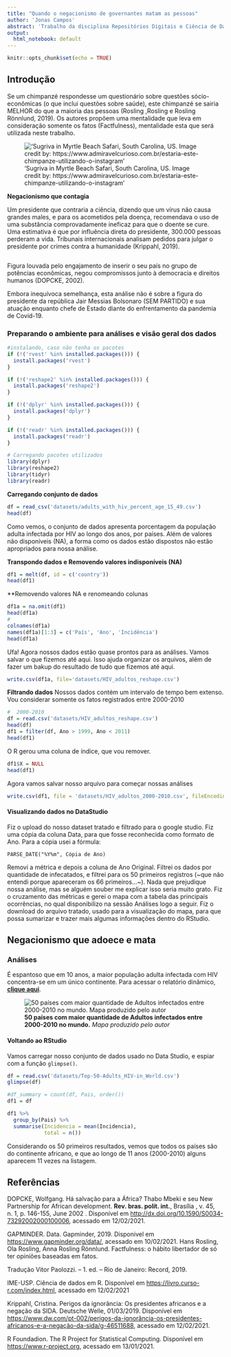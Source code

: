 ---
title: "Quando o negacionismo de governantes matam as pessoas"
author: 'Jonas Campos'
abstract: 'Trabalho da disciplina Repositórios Digitais e Ciência de Dados em Saúde  - Módulo I  - Semana 01 - UNIFESP'
output:
  html_notebook: default
---

```{r setup, include=FALSE}
knitr::opts_chunk$set(echo = TRUE)
```

## Introdução

Se um chimpanzé respondesse um questionário sobre questões sócio-econômicas (o que inclui questões sobre saúde), este chimpanzé se sairia MELHOR do que a maioria das pessoas (Rosling ,Rosling e Rosling Rönnlund, 2019).  Os autores propõem  uma mentalidade que leva em consideração somente os fatos (Factfulness), mentalidade esta que será utilizada neste trabalho.

!['Sugriva in Myrtle Beach Safari, South Carolina, US. Image credit by: https://www.admiravelcurioso.com.br/estaria-este-chimpanze-utilizando-o-instagram'](analytics/chimpanze-1.png)

**Negacionismo que contagia**

Um presidente que contraria a ciência, dizendo que um vírus não causa grandes males, e para os acometidos pela doença, recomendava o uso de uma substância comprovadamente ineficaz para que o doente se cure. Uma estimativa é que por influência direta do presidente, 300.000 pessoas perderam a vida. Tribunais internacionais analisam pedidos para julgar o presidente por crimes contra a humanidade (Krippahl, 2019).
```{r}

```

Figura louvada pelo engajamento de inserir o seu país no grupo de potências econômicas, negou compromissos junto à democracia e direitos humanos (DOPCKE, 2002).

Embora inequívoca semelhança, esta análise não é sobre a figura do presidente da república Jair Messias Bolsonaro (SEM PARTIDO) e sua atuação enquanto chefe de Estado diante do enfrentamento da pandemia de Covid-19.

### Preparando o ambiente para análises e visão geral dos dados

```{r carregando ou instalando pacotes}
#instalando, caso não tenha os pacotes
if (!('rvest' %in% installed.packages())) {
  install.packages('rvest')
}

if (!('reshape2' %in% installed.packages())) {
  install.packages('reshape2')
}

if (!('dplyr' %in% installed.packages())) {
  install.packages('dplyr')
}

if (!('readr' %in% installed.packages())) {
  install.packages('readr')
}

# Carregando pacotes utilizados
library(dplyr) 
library(reshape2) 
library(tidyr)
library(readr)

```

**Carregando conjunto de dados**


```{r carregando dados}
df = read_csv('datasets/adults_with_hiv_percent_age_15_49.csv')
head(df)
```
Como vemos, o conjunto de dados apresenta porcentagem da população adulta infectada por HIV ao longo dos anos, por países. Além de valores não disponíveis (NA), a forma como os dados estão dispostos não estão apropriados para nossa análise.

**Transpondo dados e Removendo valores indisponíveis (NA)**
```{r}
df1 = melt(df, id = c('country'))
head(df1)
```
**Removendo valores NA e renomeando colunas

```{r removendo valores e renomeando colunas NA}
df1a = na.omit(df1)
head(df1a)
#
colnames(df1a)
names(df1a)[1:3] = c('País', 'Ano', 'Incidência')
head(df1a)
```

Ufa! Agora nossos dados estão quase prontos para as análises.
Vamos salvar o que fizemos até aqui. Isso ajuda organizar os arquivos, além de fazer um bakup do resultado de tudo que fizemos até aqui.

```{r salvando dataset limpo e transposto}
write.csv(df1a, file='datasets/HIV_adultos_reshape.csv')
```

**Filtrando dados**
Nossos dados contém um intervalo de tempo bem extenso. Vou considerar somente os fatos registrados entre 2000-2010

```{r}
#  2000-2010
df = read.csv('datasets/HIV_adultos_reshape.csv')
head(df)
df1 = filter(df, Ano > 1999, Ano < 2011)
head(df1)
```
O R gerou uma coluna de índice, que vou remover.
```{r}
df1$X = NULL
head(df1)
```
Agora vamos salvar nosso arquivo para começar nossas análises
```{r}
write.csv(df1, file = 'datasets/HIV_adultos_2000-2010.csv', fileEncoding = 'UTF-8')
```

#### Visualizando dados no DataStudio

Fiz o upload do nosso dataset tratado e filtrado para o google studio. Fiz uma cópia da coluna Data, para que fosse reconhecida como formato de Ano. Para a cópia usei a fórmula:

```
PARSE_DATE("%Y%m", Cópia de Ano)
```
Removi a métrica e depois a coluna de Ano Original. Filtrei os dados por quantidade de infecatados, e filtrei para os 50 primeiros registros (~que não entendi porque apareceram os 66 primeiros...~). Nada que prejudique nossa análise, mas se alguém souber me explicar isso seria muito grato.
Fiz o cruzamento das métricas e gerei o mapa com a tabela das principais ocorrências, no qual disponibilizo na sessão Análises logo a seguir.
Fiz o download do arquivo tratado, usado para a visualização do mapa, para que possa sumarizar e trazer mais algumas informações dentro do RStudio.

## Negacionismo que adoece e mata

### Análises

É espantoso que em 10 anos, a maior população adulta infectada com HIV concentra-se em um único continente. Para acessar o relatório dinâmico, **[clique aqui](https://datastudio.google.com/reporting/912b738a-b4aa-4622-8e36-d68b67ccdd34)**.

![**50 países com maior quantidade de Adultos infectados entre 2000-2010 no mundo.** *Mapa produzido pelo autor*](analytics/Top-50-Adults_HIV-in_World.png)

#### Voltando ao RStudio

Vamos carregar nosso conjunto de dados usado no Data Studio, e espiar com a função ```glimpse()```.

```{r carregando e sumarizando os dados usados na visualização do google studio}

df = read.csv('datasets/Top-50-Adults_HIV-in_World.csv')
glimpse(df)

```

```{r}
#df_summary = count(df, Pais, order())
df1 = df

df1 %>%
  group_by(Pais) %>%
  summarise(Incidencia = mean(Incidencia),
            total = n())

```

Considerando os 50 primeiros resultados, vemos que todos os países são do continente africano, e que ao longo de 11 anos (2000-2010) alguns aparecem 11 vezes na listagem.

## Referências

DOPCKE, Wolfgang. Há salvação para a África? Thabo Mbeki e seu New Partnership for African development. **Rev. bras. polít. int.**,  Brasília ,  v. 45, n. 1, p. 146-155,  June  2002 .   Disponível em <http://dx.doi.org/10.1590/S0034-73292002000100006>, acessado em 12/02/2021.

GAPMINDER. Data. Gapminder, 2019. Disponivel em <https://www.gapminder.org/data/>, acessado em 10/02/2021.
Hans Rosling, Ola Rosling, Anna Rosling Rönnlund. Factfulness:  o hábito libertador de só ter opiniões baseadas em fatos.

Tradução Vitor Paolozzi. – 1. ed. – Rio de Janeiro: Record, 2019. 

IME-USP. Ciência de dados em R. Disponível em <https://livro.curso-r.com/index.html>, acessado em 12/02/2021

Krippahl, Cristina. Perigos da ignorância: Os presidentes africanos e a negação da SIDA. Deutsche Welle, 01/03/2019. Disponível em <https://www.dw.com/pt-002/perigos-da-ignorância-os-presidentes-africanos-e-a-negação-da-sida/g-46511688>, acessado em 12/02/2021.

R Foundadion. The R Project for Statistical Computing. Disponível em <https://www.r-project.org>, acessado em 13/01/2021.
